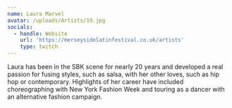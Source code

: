 ```yaml
---
name: Laura Marvel
avatar: /uploads/Artists/19.jpg
socials:
  - handle: Website
    url: 'https://merseysidelatinfestival.co.uk/artists'
    type: twitch
---
```


Laura has been in the SBK scene for nearly 20 years and developed a real passion for fusing styles, such as salsa, with her other loves, such as hip hop or contemporary. Highlights of her career have included choreographing with New York Fashion Week and touring as a dancer with an alternative fashion campaign.
